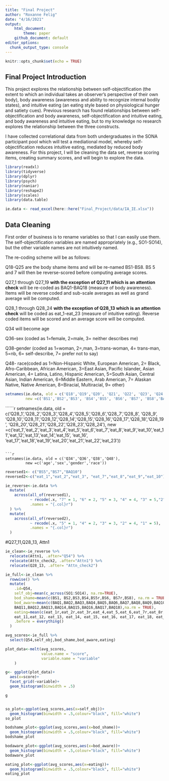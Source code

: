 ```yaml
---
title: "Final Project"
author: "Roxanne Felig"
date: "4/16/2021"
output:
    html_document:
        theme: paper
    github_document: default
editor_options: 
  chunk_output_type: console
---
```


```r
knitr::opts_chunk$set(echo = TRUE)
```

## Final Project Introduction
This project explores the relationship between self-objectification (the extent to which an individual takes an observer's perspective of their own body), body awareness (awareness and ability to recognize internal bodily states), and intuitive eating (an eating style based on physiological hunger and satiety cues). Previous research has found relationships between self-objectification and body awareness, self-objectification and intuitive eating, and body awareness and intuitive eating, but to my knowledge no research explores the relationship between the three constructs. 

I have collected correlational data from both undergraduates in the SONA participant pool which will test a mediational model, whereby self-objectification reduces intuitive eating, mediated by reduced body awareness. For this project, I will be cleaning the data set, reverse scoring items, creating summary scores, and will begin to explore the data.


```r
library(readxl)
library(tidyverse)
library(dplyr)
library(psych)
library(naniar)
library(reshape2)
library(scales)
library(data.table)
```

``` r
ie.data <- read_excel(here::here("Final_Project/data/IA_IE.xlsx"))
```

## Data Cleaning

First order of business is to rename variables so that I can easily use them. The self-objectification variables are named appropriately (e.g., SO1-SO14), but the other variable names are not intuitively named. 

The re-coding scheme will be as follows:

Q18-Q25 are the body shame items and will be re-named BS1-BS8. BS 5 and 7 will then be reverse-scored before computing average scores. 

Q27_1 through Q27_19 **with the exception of Q27_11 which is an attention check** will be re-coded as BAQ1-BAQ18 (measure of body awareness). Items will be reverse coded and sub-scale averages as well as grand average will be computed. 

Q28_1 through Q28_24 **with the exception of Q28_13 which is an attention check** will be coded as eat_1-eat_23 (measure of intuitive eating). Reverse coded items will be scored and an average score will be computed. 

Q34 will become age

Q36-sex (coded as 1=female, 2=male, 3= neither describes me)

Q38-gender (coded as 1=woman, 2=,man, 3=trans-woman, 4= trans-man, 5=nb, 6= self-describe, 7= prefer not to say)

Q48- race(coded as 1=Non-Hispanic White, European American, 2= Black, Afro-Caribbean, African American, 3=East Asian, Pacific Islander, Asian American, 4= Latina, Latino, Hispanic American, 5=South Asian, Central Asian, Indian American, 6=Middle Eastern, Arab American, 7= Alaskan Native, Native American, 8=Biracial, Multiracial, 9= other)

```r
setnames(ie.data, old = c('Q18','Q19','Q20', 'Q21', 'Q22', 'Q23', 'Q24', 'Q25', 'Q27_1','Q27_2','Q27_3', 'Q27_4', 'Q27_5', 'Q27_6','Q27_7', 'Q27_8', 'Q27_9', 'Q27_10', 'Q27_11', 'Q27_12','Q27_13', 'Q27_14', 'Q27_15', 'Q27_16', 'Q27_17', 'Q27_18', 'Q27_19'), 
         new =c('BS1','BS2','BS3', 'BS4','BS5', 'BS6', 'BS7', 'BS8','BAQ1','BAQ2','BAQ3', 'BAQ4','BAQ5', 'BAQ6', 'BAQ7', 'BAQ8', 'BAQ9','BAQ10', 'Attn_check2', 'BAQ11', 'BAQ12', 'BAQ13', 'BAQ14', 'BAQ15','BAQ16', 'BAQ17', 'BAQ18'))
```

``````r
setnames(ie.data, old = c('Q28_1','Q28_2','Q28_3','Q28_4','Q28_5','Q28_6','Q28_7','Q28_8',
'Q28_9', 'Q28_10','Q28_11','Q28_12','Q28_14','Q28_15','Q28_16','Q28_17','Q28_18','Q28_19',
'Q28_20','Q28_21','Q28_22','Q28_23','Q28_24'), 
         new =c('eat_1','eat_2','eat_3','eat_4','eat_5','eat_6','eat_7','eat_8','eat_9','eat_10','eat_11','eat_12','eat_13','eat_14','eat_15', 'eat_16', 'eat_17','eat_18','eat_19','eat_20','eat_21','eat_22','eat_23'))

```

```r
setnames(ie.data, old = c('Q34','Q36','Q38','Q48'),
         new =c('age','sex','gender','race'))

```


```r
reversed1<- c("BS5","BS7","BAQ10")
reversed2<-c("eat_1","eat_2","eat_3", "eat_7","eat_8","eat_9","eat_10")

ie_reverse<-ie.data %>%
  mutate(
    across(all_of(reversed1),
           ~ recode(.x, "7" = 1, "6" = 2, "5" = 3, "4" = 4, "3" = 5,"2"= 6, "1" = 7),
           .names = "{.col}r")
  ) %>%
  mutate(
    across(all_of(reversed2),
           ~ recode(.x, "5" = 1, "4" = 2, "3" = 3, "2" = 4, "1" = 5),
           .names = "{.col}r")
  )
```

#Q27_11,Q28_13, Attn1
```r
ie_clean<-ie_reverse %>% 
  relocate(Attn1, .after="Q54") %>% 
  relocate(Attn_check2, .after="Attn1") %>% 
  relocate(Q28_13, .after= "Attn_check2")
```


```r
ie_full<-ie_clean %>%
  rowwise() %>% 
  mutate(
    .id=Q54,
    self_obj=mean(c_across(SO1:SO14), na.rm=TRUE),
    bod_shame=mean(c(BS1, BS2,BS3,BS4,BS5r,BS6, BS7r,BS8), na.rm = TRUE),
    bod_aware=mean(c(BAQ1,BAQ2,BAQ3,BAQ4,BAQ5,BAQ6,BAQ7,BAQ8,BAQ9,BAQ10r,
    BAQ11,BAQ12,BAQ13,BAQ14,BAQ15,BAQ16,BAQ17,BAQ18),na.rm = TRUE),
    eating=mean(c(eat_1r,eat_2r,eat_3r,eat_4,eat_5,eat_6,eat_7r,eat_8r,eat_9r,eat_10r,
    eat_11,eat_12, eat_13, eat_14, eat_15, eat_16, eat_17, eat_18, eat_19, eat_20,  eat_21,eat_22, eat_23),na.rm = TRUE),
    .before = everything()
  )

```

```r
avg_scores<-ie_full %>% 
  select(Q54,self_obj,bod_shame,bod_aware,eating)

plot_data<-melt(avg_scores,
                value.name = "score",
                variable.name = "variable"
    )

g<- ggplot(plot_data)+
  aes(x=score)+
  facet_grid(~variable)+
  geom_histogram(binwidth = .5)

g


so_plot<-ggplot(avg_scores,aes(x=self_obj))+
  geom_histogram(binwidth = .5,colour="black", fill="white")
so_plot

bodshame_plot<-ggplot(avg_scores,aes(x=bod_shame))+
  geom_histogram(binwidth = .5,colour="black", fill="white")
bodshame_plot

bodaware_plot<-ggplot(avg_scores,aes(x=bod_aware))+
  geom_histogram(binwidth = .5,colour="black", fill="white")
bodaware_plot

eating_plot<-ggplot(avg_scores,aes(x=eating))+
  geom_histogram(binwidth = .5,colour="black", fill="white")
eating_plot
```

```r


```